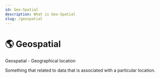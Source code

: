 ```yaml
---
id: Geo-Spatial
description: What is Geo-Spatial
slug: /geospatial
---
```


# 🌎 Geospatial


Geospatial - Geographical location

Something that related to data that is associated with a particular location.